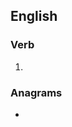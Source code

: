 ==English==

===Verb===
{{head|en|verb form}}

# {{present participle of|en|sterilize|nocat=1}}

===Anagrams===
* {{anagrams|en|a=egiiilnrstz|Listerizing}}